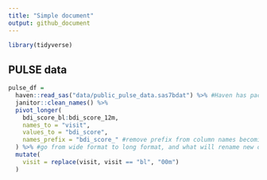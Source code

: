 ```yaml
---
title: "Simple document"
output: github_document
---
```


```r
library(tidyverse)
```

## PULSE data

```r
pulse_df =
  haven::read_sas("data/public_pulse_data.sas7bdat") %>% #Haven has package for reading in packages of alternative formats
  janitor::clean_names() %>%
  pivot_longer(
    bdi_score_bl:bdi_score_12m,
    names_to = "visit",
    values_to = "bdi_score",
    names_prefix = "bdi_score_" #remove prefix from column names becoming values
  ) %>% #go from wide format to long format, and what will rename new ones
  mutate(
    visit = replace(visit, visit == "bl", "00m")
  )

```



